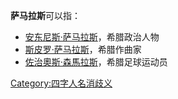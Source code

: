 '''萨马拉斯'''可以指：
*[[安东尼斯·萨马拉斯|安东尼斯·萨马拉斯]]，希腊政治人物
*[[斯皮罗·萨马拉斯|斯皮罗·萨马拉斯]]，希腊作曲家
*[[佐治奧斯·森馬拉斯|佐治奧斯·森馬拉斯]]，希腊足球运动员

{{Disambig|cat=人名重定向}}

[[Category:四字人名消歧义|Category:四字人名消歧义]]